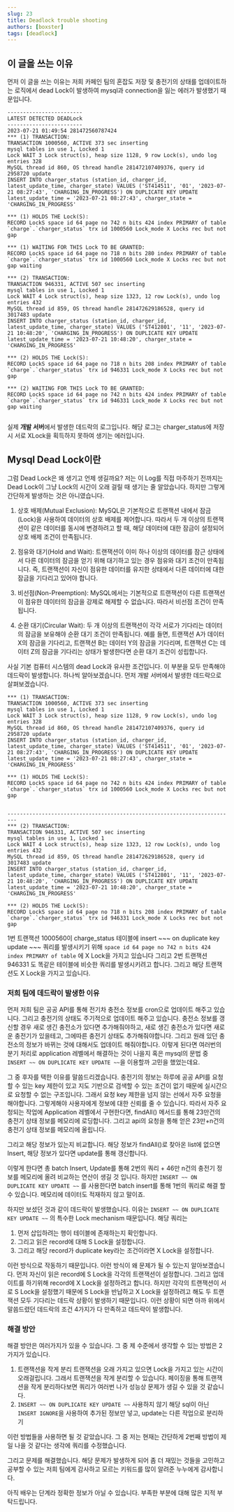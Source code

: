 ```yaml
---
slug: 23
title: Deadlock trouble shooting
authors: [boxster]
tags: [deadlock]
---
```


## 이 글을 쓰는 이유
먼저 이 글을 쓰는 이유는 저희 카페인 팀의 혼잡도 저장 및 충전기의 상태를 업데이트하는 로직에서 dead Lock이 발생하여 mysql과 connection을 잃는 에러가 발생했기 때문입니다.

```shell
------------------------
LATEST DETECTED DEADLock
------------------------
2023-07-21 01:49:54 281472560787424
*** (1) TRANSACTION:
TRANSACTION 1000560, ACTIVE 373 sec inserting
mysql tables in use 1, Locked 1
Lock WAIT 3 Lock struct(s), heap size 1128, 9 row Lock(s), undo log entries 328
MySQL thread id 860, OS thread handle 281472107409376, query id 2958720 update
INSERT INTO charger_status (station_id, charger_id, latest_update_time, charger_state) VALUES ('ST414511', '01', '2023-07-21 08:27:43', 'CHARGING_IN_PROGRESS') ON DUPLICATE KEY UPDATE latest_update_time = '2023-07-21 08:27:43', charger_state = 'CHARGING_IN_PROGRESS'

*** (1) HOLDS THE Lock(S):
RECORD LockS space id 64 page no 742 n bits 424 index PRIMARY of table `charge`.`charger_status` trx id 1000560 Lock_mode X Locks rec but not gap

*** (1) WAITING FOR THIS Lock TO BE GRANTED:
RECORD LockS space id 64 page no 718 n bits 280 index PRIMARY of table `charge`.`charger_status` trx id 1000560 Lock_mode X Locks rec but not gap waiting

*** (2) TRANSACTION:
TRANSACTION 946331, ACTIVE 507 sec inserting
mysql tables in use 1, Locked 1
Lock WAIT 4 Lock struct(s), heap size 1323, 12 row Lock(s), undo log entries 432
MySQL thread id 859, OS thread handle 281472629186528, query id 3017483 update
INSERT INTO charger_status (station_id, charger_id, latest_update_time, charger_state) VALUES ('ST412801', '11', '2023-07-21 10:48:20', 'CHARGING_IN_PROGRESS') ON DUPLICATE KEY UPDATE latest_update_time = '2023-07-21 10:48:20', charger_state = 'CHARGING_IN_PROGRESS'

*** (2) HOLDS THE Lock(S):
RECORD LockS space id 64 page no 718 n bits 208 index PRIMARY of table `charge`.`charger_status` trx id 946331 Lock_mode X Locks rec but not gap

*** (2) WAITING FOR THIS Lock TO BE GRANTED:
RECORD LockS space id 64 page no 742 n bits 424 index PRIMARY of table `charge`.`charger_status` trx id 946331 Lock_mode X Locks rec but not gap waiting


```
실제 **개발 서버**에서 발생한 데드락의 로그입니다. 해당 로그는 charger_status에 저장 시 서로 XLock을 획득하지 못하여 생기는 에러입니다.

## Mysql Dead Lock이란

그럼 Dead Lock은 왜 생기고 언제 생길까요?
저는 이 Log를 직접 마주하기 전까지는 Dead Lock이 그냥 Lock의 시간이 오래 걸릴 때 생기는 줄 알았습니다. 하지만 그렇게 간단하게 발생하는 것은 아니였습니다.

1. 상호 배제(Mutual Exclusion): MySQL은 기본적으로 트랜잭션 내에서 잠금(Lock)을 사용하여 데이터의 상호 배제를 제어합니다. 따라서 두 개 이상의 트랜잭션이 같은 데이터를 동시에 변경하려고 할 때, 해당 데이터에 대한 잠금이 설정되어 상호 배제 조건이 만족됩니다.

2. 점유와 대기(Hold and Wait): 트랜잭션이 이미 하나 이상의 데이터를 잠근 상태에서 다른 데이터의 잠금을 얻기 위해 대기하고 있는 경우 점유와 대기 조건이 만족됩니다. 즉, 트랜잭션이 자신이 점유한 데이터를 유지한 상태에서 다른 데이터에 대한 잠금을 기다리고 있어야 합니다.

3. 비선점(Non-Preemption): MySQL에서는 기본적으로 트랜잭션이 다른 트랜잭션이 점유한 데이터의 잠금을 강제로 해제할 수 없습니다. 따라서 비선점 조건이 만족됩니다.

4. 순환 대기(Circular Wait): 두 개 이상의 트랜잭션이 각각 서로가 기다리는 데이터의 잠금을 보유해야 순환 대기 조건이 만족됩니다. 예를 들면, 트랜잭션 A가 데이터 X의 잠금을 기다리고, 트랜잭션 B는 데이터 Y의 잠금을 기다리며, 트랜잭션 C는 데이터 Z의 잠금을 기다리는 상태가 발생한다면 순환 대기 조건이 성립합니다.

사실 기본 컴퓨터 시스템의 dead Lock과 유사한 조건입니다. 이 부분을 모두 만족해야 데드락이 발생합니다.
하나씩 알아보겠습니다. 먼저 개발 서버에서 발생한 데드락으로 살펴보겠습니다.
```shell
*** (1) TRANSACTION:
TRANSACTION 1000560, ACTIVE 373 sec inserting
mysql tables in use 1, Locked 1
Lock WAIT 3 Lock struct(s), heap size 1128, 9 row Lock(s), undo log entries 328
MySQL thread id 860, OS thread handle 281472107409376, query id 2958720 update
INSERT INTO charger_status (station_id, charger_id, latest_update_time, charger_state) VALUES ('ST414511', '01', '2023-07-21 08:27:43', 'CHARGING_IN_PROGRESS') ON DUPLICATE KEY UPDATE latest_update_time = '2023-07-21 08:27:43', charger_state = 'CHARGING_IN_PROGRESS'

*** (1) HOLDS THE Lock(S):
RECORD LockS space id 64 page no 742 n bits 424 index PRIMARY of table `charge`.`charger_status` trx id 1000560 Lock_mode X Locks rec but not gap


-------------------------------------------------------------------------
*** (2) TRANSACTION:
TRANSACTION 946331, ACTIVE 507 sec inserting
mysql tables in use 1, Locked 1
Lock WAIT 4 Lock struct(s), heap size 1323, 12 row Lock(s), undo log entries 432
MySQL thread id 859, OS thread handle 281472629186528, query id 3017483 update
INSERT INTO charger_status (station_id, charger_id, latest_update_time, charger_state) VALUES ('ST412801', '11', '2023-07-21 10:48:20', 'CHARGING_IN_PROGRESS') ON DUPLICATE KEY UPDATE latest_update_time = '2023-07-21 10:48:20', charger_state = 'CHARGING_IN_PROGRESS'

*** (2) HOLDS THE Lock(S):
RECORD LockS space id 64 page no 718 n bits 208 index PRIMARY of table `charge`.`charger_status` trx id 946331 Lock_mode X Locks rec but not gap
```

1번 트랜잭션 1000560이 charge_status 테이블에 insert ~~~ on duplicate key update ~~~ 쿼리를 발생시키기 위해 `space id 64 page no 742 n bits 424 index PRIMARY of table`  에 X Lock을 가지고 있습니다
그리고 2번 트랜잭션 946331 도 똑같은 테이블에 비슷한 쿼리를 발생시키려고 합니다. 그리고 해당 트랜잭션도 X Lock을 가지고 있습니다.

### 저희 팀에 데드락이 발생한 이유
먼저 저희 팀은 공공 API를 통해 전기차 충전소 정보를 cron으로 업데이트 해주고 있습니다.
그리고 충전기의 상태도 주기적으로 업데이트 해주고 있습니다.
충전소 정보를 갱신할 경우 새로 생긴 충전소가 있다면 추가해줘야하고, 새로 생긴 충전소가 있다면 새로운 충전기가 있을테고, 그에따른 충전기 상태도 추가해줘야합니다.
그리고 원래 있던 충전소의 정보가 바뀌는 것에 대해서도 업데이트 해줘야합니다. 이렇게 된다면 여러번의 분기 처리로 application 레벨에서 해결하는 것이 나을지 혹은 mysql의 문법 중 `INSERT ~~ ON DUPLICATE KEY UPDATE ~~`을 이용할까 고민을 했었는데요.

그 중 후자를 택한 이유를 말씀드리겠습니다. 충전기의 정보는 하루에 공공 API를 요청할 수 있는 key 제한이 있고 지도 기반으로 검색할 수 있는 조건이 없기 때문에 실시간으로 요청할 수 없는 구조입니다.
그래서 요청 key 제한을 넘지 않는 선에서 자주 요청을 해야합니다. 그렇게해야 사용자에게 정보에 대한 신뢰를 줄 수 있습니다. 따라서 자주 요청되는 작업에 Application 레벨에서 구현한다면, findAll() 메서드를 통해 23만건의 충전기 상태 정보를 메모리에 로딩합니다. 그리고 api의 요청을 통해 얻은 23만+n건의 충전기 상태 정보를 메모리에 올립니다.

그리고 해당 정보가 있는지 비교합니다. 해당 정보가 findAll()로 찾아온 list에 없으면 Insert, 해당 정보가 있다면 update를 통해 갱신합니다.

이렇게 한다면 총 batch Insert, Update를 통해 2번의 쿼리 + 46만 n건의 충전기 정보를 메모리에 올려 비교하는 연산이 생길 것 입니다.
하지만  `INSERT ~~ ON DUPLICATE KEY UPDATE ~~` 를 사용한다면 batch insert를 통해 1번의 쿼리로 해결 할 수 있습니다. 메모리에 데이터도 적재하지 않고 말이죠.

하지만 보셨던 것과 같이 데드락이 발생했습니다.  이유는 `INSERT ~~ ON DUPLICATE KEY UPDATE ~~` 의 특수한 Lock mechanism 때문입니다. 해당 쿼리는
1. 먼저 삽입하려는 행이 테이블에 존재하는지 확인합니다.
2. 그리고 읽은 record에 대해 S Lock을 설정합니다.
3. 그리고 해당 record가 duplicate key라는 조건이라면 X Lock을 설정합니다.

이런 방식으로 작동하기 때문입니다.
이런 방식이 왜 문제가 될 수 있는지 알아보겠습니다.
먼저 자신이 읽은 record에 S Lock을 각각의 트랜잭션이 설정합니다.
그리고 업데이트를 하기위해 record에 X Lock을 설정하려고 합니다. 하지만 각각의 트랜잭션이 서로 S Lock을 설정했기 때문에 S Lock을 반납하고 X Lock을 설정하려고 해도 두 트랜잭션 모두 기다리는 데드락 상황이 발생하기 때문입니다. 이런 상황이 되면 아까 위에서 말씀드렸던 데드락의 조건 4가지가 다 만족하고 데드락이 발생합니다.

### 해결 방안

해결 방안은 여러가지가 있을 수 있습니다.
그 중 제 수준에서 생각할 수 있는 방법은 2가지가 있습니다.

1. 트랜잭션을 작게 분리
트랜잭션을 오래 가지고 있으면 Lock을 가지고 있는 시간이 오래걸립니다.
그래서 트랜잭션을 작게 분리할 수 있습니다.  페이징을 통해 트랜잭션을 작게 분리하다보면 쿼리가 여러번 나가 성능상 문제가 생길 수 있을 것 같습니다.
2. `INSERT ~~ ON DUPLICATE KEY UPDATE ~~` 사용하지 않기
해당 sql이 아닌 `INSERT IGNORE`을 사용하여 추가된 정보만 넣고, update는 다른 작업으로 분리하기

이런 방법들을 사용하면 될 것 같았습니다. 그 중 저는 현재는 간단하게 2번째 방법이 제일 나을 것 같다는 생각에 쿼리를 수정했습니다.

그리고 문제를 해결했습니다. 해당 문제가 발생하게 되어 좀 더 재밌는 것들을 고민하고 공부할 수 있는 저희 팀에게 감사하고 모르는 키워드를 많이 알려준 누누에게 감사합니다.

아직 배우는 단계라 정확한 정보가 아닐 수 있습니다. 부족한 부분에 대해 많은 지적 부탁드립니다.
